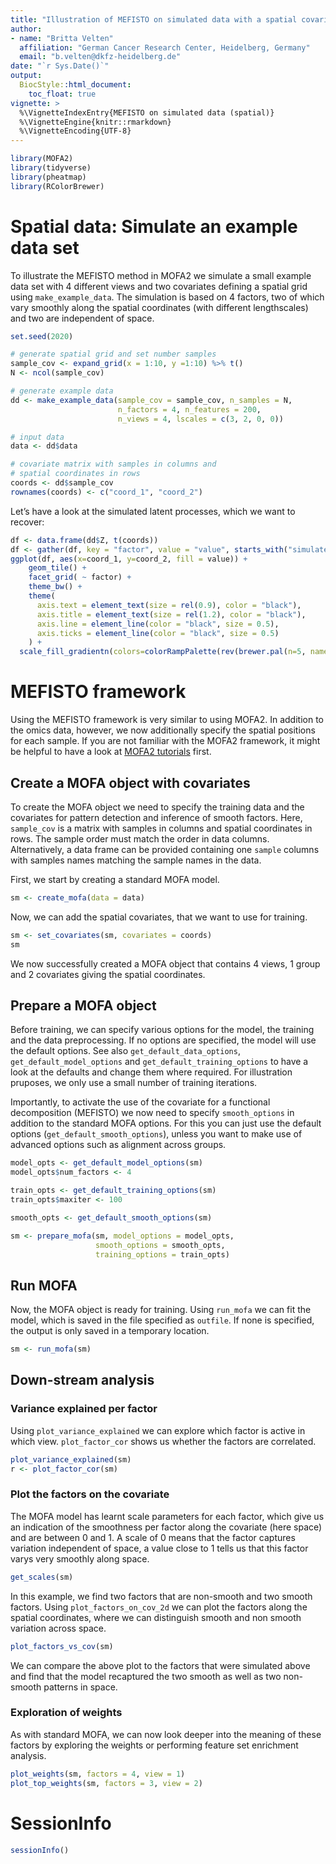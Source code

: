 ```yaml
---
title: "Illustration of MEFISTO on simulated data with a spatial covariate"
author:
- name: "Britta Velten"
  affiliation: "German Cancer Research Center, Heidelberg, Germany"
  email: "b.velten@dkfz-heidelberg.de"
date: "`r Sys.Date()`"
output:
  BiocStyle::html_document:
    toc_float: true
vignette: >
  %\VignetteIndexEntry{MEFISTO on simulated data (spatial)}
  %\VignetteEngine{knitr::rmarkdown}
  %\VignetteEncoding{UTF-8}
---
```



```r
library(MOFA2)
library(tidyverse)
library(pheatmap)
library(RColorBrewer)
```

# Spatial data: Simulate an example data set
To illustrate the MEFISTO method in MOFA2 we simulate a small example data set with 4 different views and two covariates defining a spatial grid using `make_example_data`. The simulation is based on 4 factors, two of which vary smoothly along the spatial coordinates (with different lengthscales) and two are independent of space. 
```r
set.seed(2020)

# generate spatial grid and set number samples
sample_cov <- expand_grid(x = 1:10, y =1:10) %>% t()
N <- ncol(sample_cov)

# generate example data
dd <- make_example_data(sample_cov = sample_cov, n_samples = N,
                        n_factors = 4, n_features = 200,
                        n_views = 4, lscales = c(3, 2, 0, 0))

# input data
data <- dd$data

# covariate matrix with samples in columns and 
# spatial coordinates in rows
coords <- dd$sample_cov
rownames(coords) <- c("coord_1", "coord_2")
```

Let's have a look at the simulated latent processes, which we want to recover:
```r
df <- data.frame(dd$Z, t(coords))
df <- gather(df, key = "factor", value = "value", starts_with("simulated_factor"))
ggplot(df, aes(x=coord_1, y=coord_2, fill = value)) + 
    geom_tile() + 
    facet_grid( ~ factor) + 
    theme_bw() +
    theme(
      axis.text = element_text(size = rel(0.9), color = "black"), 
      axis.title = element_text(size = rel(1.2), color = "black"), 
      axis.line = element_line(color = "black", size = 0.5), 
      axis.ticks = element_line(color = "black", size = 0.5)
    ) +
  scale_fill_gradientn(colors=colorRampPalette(rev(brewer.pal(n=5, name="RdYlBu")))(10)) + coord_fixed()
```

# MEFISTO framework
Using the MEFISTO framework is very similar to using MOFA2. In addition to the omics data, however, we now additionally specify the spatial positions for each sample. If you are not familiar with the MOFA2 framework, it might be helpful to have a look at [MOFA2 tutorials](https://biofam.github.io/MOFA2/tutorials.html) first.

## Create a MOFA object with covariates
To create the MOFA object we need to specify the training data and the covariates for pattern detection and inference of smooth factors. Here, `sample_cov` is a matrix with samples in columns and spatial coordinates in rows. The sample order must match the order in data columns. Alternatively, a data frame can be provided containing one `sample` columns with samples names matching the sample names in the data.

First, we start by creating a standard MOFA model.
```r
sm <- create_mofa(data = data)
```

Now, we can add the spatial covariates, that we want to use for training.
```r
sm <- set_covariates(sm, covariates = coords)
sm
```
We now successfully created a MOFA object that contains 4 views, 1 group and 2 covariates giving the spatial coordinates.

## Prepare a MOFA object
Before training, we can specify various options for the model, the training and the data preprocessing. If no options are specified, the model will use the default options. See also `get_default_data_options`, `get_default_model_options` and `get_default_training_options` to have a look at the defaults and change them where required. For illustration pruposes, we only use a small number of training iterations.

Importantly, to activate the use of the covariate for a functional decomposition (MEFISTO) we now need to specify `smooth_options` in addition to the standard MOFA options. For this you can just use the default options (`get_default_smooth_options`), unless you want to make use of advanced options such as alignment across groups.

```r
model_opts <- get_default_model_options(sm)
model_opts$num_factors <- 4

train_opts <- get_default_training_options(sm)
train_opts$maxiter <- 100

smooth_opts <- get_default_smooth_options(sm)

sm <- prepare_mofa(sm, model_options = model_opts,
                   smooth_options = smooth_opts,
                   training_options = train_opts)
```


## Run MOFA
Now, the MOFA object is ready for training. Using `run_mofa` we can fit the model, which is saved in the file specified as `outfile`. If none is specified, the output is only saved in a temporary location.
```r
sm <- run_mofa(sm)
```

## Down-stream analysis
### Variance explained per factor
Using `plot_variance_explained` we can explore which factor is active in which view. `plot_factor_cor` shows us whether the factors are correlated.
```r
plot_variance_explained(sm)
r <- plot_factor_cor(sm)
```

### Plot the factors on the covariate
The MOFA model has learnt scale parameters for each factor, which give us an indication of the smoothness per factor along the covariate (here space) and are between 0 and 1. A scale of 0 means that the factor captures variation independent of space, a value close to 1 tells us that this factor varys very smoothly along space. 
```r
get_scales(sm)
```

In this example, we find two factors that are non-smooth and two smooth factors. Using `plot_factors_on_cov_2d` we can plot the factors along the spatial coordinates, where we can distinguish smooth and non smooth variation across space.
```r
plot_factors_vs_cov(sm)
```

We can compare the above plot to the factors that were simulated above and find that the model recaptured the two smooth as well as two non-smooth patterns in space.

### Exploration of weights
As with standard MOFA, we can now look deeper into the meaning of these factors by exploring the weights or performing feature set enrichment analysis.
```r
plot_weights(sm, factors = 4, view = 1)
plot_top_weights(sm, factors = 3, view = 2)
```


# SessionInfo
```r
sessionInfo()
```


